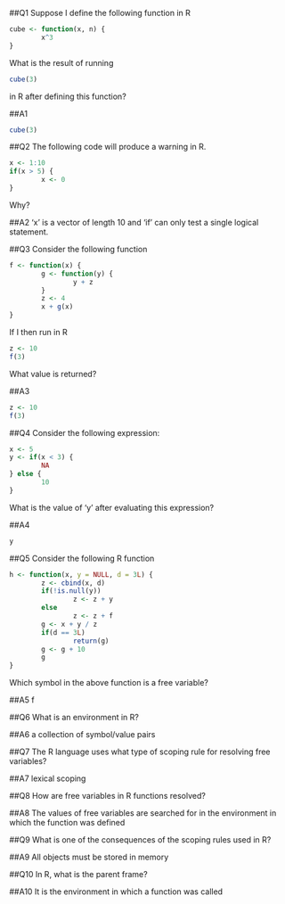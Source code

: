 ##Q1
Suppose I define the following function in R
```r
cube <- function(x, n) {
        x^3
}
```
What is the result of running
```r
cube(3)
```
in R after defining this function?

##A1
```r
cube(3)
```

##Q2
The following code will produce a warning in R.
```r
x <- 1:10
if(x > 5) {
        x <- 0
}
```
Why?

##A2
'x' is a vector of length 10 and 'if' can only test a single logical statement.

##Q3
Consider the following function
```r
f <- function(x) {
        g <- function(y) {
                y + z
        }
        z <- 4
        x + g(x)
}
```
If I then run in R
```r
z <- 10
f(3)
```
What value is returned?

##A3
```r
z <- 10
f(3)
```

##Q4
Consider the following expression:
```r
x <- 5
y <- if(x < 3) {
        NA
} else {
        10
}
```
What is the value of 'y' after evaluating this expression?

##A4
```r
y
```

##Q5
Consider the following R function
```r
h <- function(x, y = NULL, d = 3L) {
        z <- cbind(x, d)
        if(!is.null(y))
                z <- z + y
        else
                z <- z + f
        g <- x + y / z
        if(d == 3L)
                return(g)
        g <- g + 10
        g
}
```
Which symbol in the above function is a free variable?

##A5
f

##Q6
What is an environment in R?

##A6
a collection of symbol/value pairs 

##Q7
The R language uses what type of scoping rule for resolving free variables?

##A7
lexical scoping 

##Q8
How are free variables in R functions resolved?

##A8
The values of free variables are searched for in the environment in which the function was defined

##Q9
What is one of the consequences of the scoping rules used in R?

##A9
All objects must be stored in memory 

##Q10
In R, what is the parent frame?

##A10
It is the environment in which a function was called

